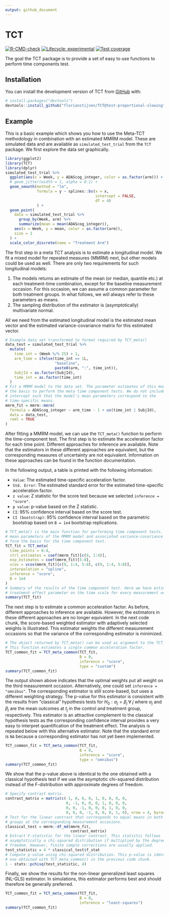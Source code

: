 ```yaml
---
output: github_document
---
```

# TCT 

<!-- badges: start -->
[![R-CMD-check](https://github.com/florianstijven/TCT/actions/workflows/R-CMD-check.yaml/badge.svg)](https://github.com/florianstijven/TCT/actions/workflows/R-CMD-check.yaml)
[![Lifecycle: experimental](https://img.shields.io/badge/lifecycle-experimental-orange.svg)](https://lifecycle.r-lib.org/articles/stages.html#experimental)
[![Test coverage](https://github.com/florianstijven/TCT/actions/workflows/test-coverage.yaml/badge.svg)](https://github.com/florianstijven/TCT/actions/workflows/test-coverage.yaml)
<!-- badges: end -->


The goal the TCT package is to provide a set of easy to use functions to
perform time components test. 

## Installation 

You can install the development version of TCT from
[GitHub](https://github.com/) with:

``` r
# install.packages("devtools")
devtools::install_github("florianstijven/TCT@test-proportional-slowing")
```
## Example 

This is a basic example which shows you how to use the Meta-TCT methodology in
combination with an estimated MMRM model. These are simulated data and are
available as `simulated_test_trial` from the `TCT` package. We first explore the
data set graphically. 

```r
library(ggplot2)
library(TCT)
library(dplyr)
simulated_test_trial %>%
  ggplot(aes(x = Week, y = ADAScog_integer, color = as.factor(arm))) +
  # geom_jitter(width = 1, alpha = 0.1) +
  geom_smooth(method = "lm",
              formula = y ~ splines::bs(x = x,
                                        intercept = FALSE, 
                                        df = 4)
              ) + 
  geom_point(
    data = simulated_test_trial %>%
      group_by(Week, arm) %>%
      summarize(mean = mean(ADAScog_integer)),
    aes(x = Week, y = mean, color = as.factor(arm)),
    size = 2
  ) +
  scale_color_discrete(name = "Treatment Arm")
```


The first step in a meta TCT analysis is to estimate a longitudinal model. We
fit a mixed model for repeated measures (MMRM) next, but other models could be
used as well. There are only two requirements for such longitudinal models:

1. The models returns an estimate of the mean (or median, quantile etc.) at each
treatment-time combination, except for the baseline measurement occasion. For
this occasion, we can assume a common parameter for both treatment groups. In what
follows, we will always refer to these parameters as means.
2. The sampling distribution of the estimator is (asymptotically) multivariate
normal.

All we need from the estimated longitudinal model is the estimated mean vector
and the estimated variance-covariance matrix for this estimated vector.

```r
# Example data set transformed to format required by TCT_meta()
data_test = simulated_test_trial %>%
  mutate(
    time_int = (Week %/% 25) + 1,
    arm_time = ifelse(time_int == 1L,
                      "baseline",
                      paste0(arm, ":", time_int)),
    SubjId = as.factor(SubjId),
    time_int = as.factor(time_int)
  )
# Fit a MMRM model to the data set. The parameter estimates of this model form
# the basis to perform the meta time component tests. We do not include an
# intercept such that the model's mean parameters correspond to the
# time-specific means.
mmrm_fit = mmrm::mmrm(
  formula = ADAScog_integer ~ arm_time - 1 + us(time_int | SubjId),
  data = data_test,
  reml = TRUE
)
```

After fitting a MMRM model, we can use the `TCT_meta()` function to perform the
time-component test. The first step is to estimate the acceleration factor for each
time point. Different approaches for inference are available. Note that the
estimators in these different approaches are equivalent, but the corresponding
measures of uncertainty are not equivalent. Information on these approaches can
be found in the function documentation. 

In the following output, a table is printed with the following information:

* `Value`: The estimated time-specific acceleration factor.
* `Std. Error`: The estimated standard error for the estimated time-specific
acceleration factor.
* `z value`: Z statistic for the score test because we selected `inference = "score"`.
* `p value`: p-value based on the Z statistic.
* `CI`: 95% confidence interval based on the score test.
* `CI (bootstrap)`: 95% confidence interval based on the parametric bootstrap based on 
`B = 1e4` bootstrap replications.

```r
# TCT_meta() is the main function for performing time component tests. The estimated
# mean parameters of the MMRM model and associated variance-covariance matrix
# form the basis for the time component test.
TCT_fit = TCT_meta(
  time_points = 0:4,
  ctrl_estimates = coef(mmrm_fit)[c(9, 1:4)],
  exp_estimates = coef(mmrm_fit)[5:8],
  vcov = vcov(mmrm_fit)[c(9, 1:4, 5:8), c(9, 1:4, 5:8)],
  interpolation = "spline",
  inference = "score",
  B = 1e4
)
# Summary of the results of the time component test. Here we have estimated a
# treatment effect parameter on the time scale for every measurement occasion.
summary(TCT_fit)
```


The next step is to estimate a common acceleration factor. As before, different
approaches to inference are available. However, the estimators in these
different approaches are no longer equivalent. In the next code chunk, the
score-based weighted estimator with adaptively selected weights is illustrated.
This estimator weights the different measurement occasions so that the variance
of the corresponding estimator is minimized.

```r
# The object returned by TCT_meta() can be used as argument to the TCT_common() function.
# This function estimates a single common acceleration factor.
TCT_common_fit = TCT_meta_common(TCT_fit,
                                 B = 0,
                                 inference = "score",
                                 type = "custom")
summary(TCT_common_fit)
```

The output shown above indicates that the optimal weights put all weight on the
third measurement occasion. Alternatively, one could set `inference =
"omnibus"`. The corresponding estimator is still score-based, but uses a
different weighting strategy. The p-value for this estimator is consistent with
the results from "classical" hypothesis tests for $H_0: \alpha_j = \beta_j \;
\forall \; j$ where $\alpha_j$ and $\beta_j$ are the mean outcomes at $t_j$ in
the control and treatment group, respectively. This estimator is an attractive
complement to the classical hypothesis tests as the corresponding confidence
interval provides a very easy to interpret quantification of the treatment
effect. The analysis is repeated below with this alternative estimator. Note
that the standard error is `NA` because a corresponding estimator has not yet
been implemented.

```r
TCT_common_fit = TCT_meta_common(TCT_fit,
                                 B = 0,
                                 inference = "score",
                                 type = "omnibus")
summary(TCT_common_fit)
```

We show that the p-value above is identical to the one obtained with a classical
hypothesis test if we use the asymptotic chi-squared distribution instead of the
F-distribution with approximate degrees of freedom.

```r
# Specify contrast matrix. 
contrast_matrix = matrix(c(-1, 0, 0, 0, 1, 0, 0, 0, 0,
                           0, -1, 0, 0, 0, 1, 0, 0, 0,
                           0, 0, -1, 0, 0, 0, 1, 0, 0,
                           0, 0, 0, -1, 0, 0, 0, 1, 0), nrow = 4, byrow = TRUE)
# Test for the linear contrast that corresponds to equal means in both treatment
# groups at the corresponding measurement occasions.
classical_test = mmrm::df_md(mmrm_fit,
                             contrast_matrix)
# Extract F-statistic for the linear contrast. This statistic follows
# asymptotically a chi-squared distribution if multiplied by the degrees of
# freedom. However, finite sample corrections are usually applied.
test_statistic = 4 * classical_test$f_stat
# Compute p-value using chi-squared distribution. This p-value is identical to the
# one obtained with TCT_meta_common() in the previous code chunk.
1 - stats::pchisq(test_statistic, 4)
```

Finally, we show the results for the non-linear generalized least squares
(NL-GLS) estimator. In simulations, this estimator performs best and should
therefore be generally preferred.

```r
TCT_common_fit = TCT_meta_common(TCT_fit,
                                 B = 0,
                                 inference = "least-squares")
summary(TCT_common_fit)
```


